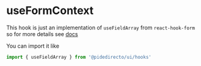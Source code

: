 
<Meta title="hooks/useFieldArray" />

# useFormContext

This hook is just an implementation of `useFieldArray` from `react-hook-form` so for more details see [docs](https://react-hook-form.com/docs/usefieldarray)

You can import it like
```ts
import { useFieldArray } from '@pidedirecto/ui/hooks'

```
